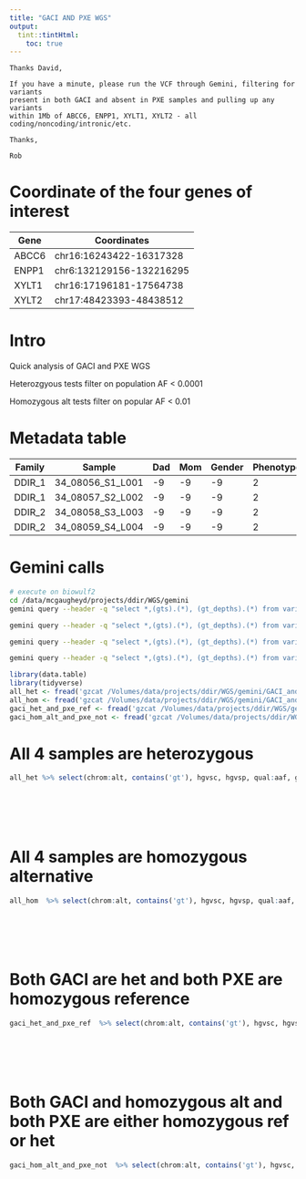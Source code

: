 ```yaml
---
title: "GACI AND PXE WGS"
output: 
  tint::tintHtml:
    toc: true
---
```


```
Thanks David,

If you have a minute, please run the VCF through Gemini, filtering for variants 
present in both GACI and absent in PXE samples and pulling up any variants 
within 1Mb of ABCC6, ENPP1, XYLT1, XYLT2 - all coding/noncoding/intronic/etc.

Thanks,

Rob
```

# Coordinate of the four genes of interest
| Gene | Coordinates|
| --- | ----|
|ABCC6| chr16:16243422-16317328 |
|ENPP1 | chr6:132129156-132216295 |
|XYLT1 | chr16:17196181-17564738 |
| XYLT2 | chr17:48423393-48438512 |

# Intro 
Quick analysis of GACI and PXE WGS

Heterozgyous tests filter on population AF < 0.0001

Homozygous alt tests filter on popular AF < 0.01

# Metadata table

| Family| Sample | Dad | Mom | Gender | Phenotype | Name | Phenotype| 
| --- | ---- | --- | --- | ---- | --- | --- | --- |
DDIR_1|34_08056_S1_L001|-9|-9|-9|2|MISC553|GACI
DDIR_1|34_08057_S2_L002|-9|-9|-9|2|MISC552|GACI
DDIR_2|34_08058_S3_L003|-9|-9|-9|2|MISC82|PXE
DDIR_2|34_08059_S4_L004|-9|-9|-9|2|MISC225|PXE

# Gemini calls
```bash
# execute on biowulf2
cd /data/mcgaugheyd/projects/ddir/WGS/gemini
gemini query --header -q "select *,(gts).(*), (gt_depths).(*) from variants WHERE filter IS NULL AND ((aaf_esp_all < 0.0001 AND aaf_1kg_all_float < 0.0001 AND af_exac_all < 0.0001 AND gno_af_popmax < 0.0001) OR impact_severity='HIGH' OR clinvar_sig LIKE '%patho%') "   --gt-filter "(gt_types.34_08056_S1_L001 == HET and gt_types.34_08057_S2_L002 == HET and gt_types.34_08058_S3_L003 == HOM_REF and gt_types.34_08059_S4_L004 == HOM_REF)"   DDIR.2018_03_28.PED_cohort.gemini.db | gzip > GACI_is_HET__PXE_is_REF__wholeGenome.tsv.gz &

gemini query --header -q "select *,(gts).(*), (gt_depths).(*) from variants WHERE filter IS NULL AND ((aaf_esp_all < 0.01 AND aaf_1kg_all_float < 0.01 AND af_exac_all < 0.01 AND gno_af_popmax < 0.01) OR impact_severity='HIGH' OR clinvar_sig LIKE '%patho%') "   --gt-filter "(gt_types.34_08056_S1_L001 == HOM_ALT and gt_types.34_08057_S2_L002 == HOM_ALT and gt_types.34_08058_S3_L003 != HOM_ALT and gt_types.34_08059_S4_L004 != HOM_ALT)"   DDIR.2018_03_28.PED_cohort.gemini.db | gzip > GACI_is_HOM_ALT__PXE_is_REF_or_HET__wholeGenome.tsv.gz &

gemini query --header -q "select *,(gts).(*), (gt_depths).(*) from variants WHERE filter IS NULL AND ((aaf_esp_all < 0.0001 AND aaf_1kg_all_float < 0.0001 AND af_exac_all < 0.0001 AND gno_af_popmax < 0.0001) OR impact_severity='HIGH' OR clinvar_sig LIKE '%patho%') "   --gt-filter "(gt_types.34_08056_S1_L001 == HET and gt_types.34_08057_S2_L002 == HET and gt_types.34_08058_S3_L003 == HET and gt_types.34_08059_S4_L004 == HET)"   DDIR.2018_03_28.PED_cohort.gemini.db | gzip > GACI_and_PXE_HET__wholeGenome.tsv.gz &

gemini query --header -q "select *,(gts).(*), (gt_depths).(*) from variants WHERE filter IS NULL AND ((aaf_esp_all < 0.01 AND aaf_1kg_all_float < 0.01 AND af_exac_all < 0.01 AND gno_af_popmax < 0.01) OR impact_severity='HIGH' OR clinvar_sig LIKE '%patho%') "   --gt-filter "(gt_types.34_08056_S1_L001 == HOM_ALT and gt_types.34_08057_S2_L002 == HOM_ALT and gt_types.34_08058_S3_L003 == HOM_ALT and gt_types.34_08059_S4_L004 == HOM_ALT)"   DDIR.2018_03_28.PED_cohort.gemini.db | gzip > GACI_and_PXE_HOM_ALT__wholeGenome.tsv.gz &
```

```r
library(data.table)
library(tidyverse)
all_het <- fread('gzcat /Volumes/data/projects/ddir/WGS/gemini/GACI_and_PXE_HET__wholeGenome.tsv.gz')
all_hom <- fread('gzcat /Volumes/data/projects/ddir/WGS/gemini/GACI_and_PXE_HOM_ALT__wholeGenome.tsv.gz')
gaci_het_and_pxe_ref <- fread('gzcat /Volumes/data/projects/ddir/WGS/gemini/GACI_is_HET__PXE_is_REF__wholeGenome.tsv.gz')
gaci_hom_alt_and_pxe_not <- fread('gzcat /Volumes/data/projects/ddir/WGS/gemini/GACI_is_HOM_ALT__PXE_is_REF_or_HET__wholeGenome.tsv.gz')
```

# All 4 samples are heterozygous
```r
all_het %>% select(chrom:alt, contains('gt'), hgvsc, hgvsp, qual:aaf, gene:spliceregion)%>% DT::datatable(rownames = F, 
                                                                                                                             filter = list(position = 'top', clear = FALSE),
                                                                                                                             extensions = 'Buttons', options = list(
                                                                                                                               dom = 'Blfrtip',
                                                                                                                               buttons = c('copy', 'csv', 'excel', 'pdf', 'print')
                                                                                                                             ))
```

# All 4 samples are homozygous alternative
```r
all_hom  %>% select(chrom:alt, contains('gt'), hgvsc, hgvsp, qual:aaf, gene:spliceregion) %>% DT::datatable(rownames = F, 
                                                                                                                             filter = list(position = 'top', clear = FALSE),
                                                                                                                             extensions = 'Buttons', options = list(
                                                                                                                               dom = 'Blfrtip',
                                                                                                                               buttons = c('copy', 'csv', 'excel', 'pdf', 'print')
                                                                                                                             ))
```

# Both GACI are het and both PXE are homozygous reference
```r
gaci_het_and_pxe_ref  %>% select(chrom:alt, contains('gt'), hgvsc, hgvsp, qual:aaf, gene:spliceregion) %>% DT::datatable(rownames = F, 
                                                                                                                             filter = list(position = 'top', clear = FALSE),
                                                                                                                             extensions = 'Buttons', options = list(
                                                                                                                               dom = 'Blfrtip',
                                                                                                                               buttons = c('copy', 'csv', 'excel', 'pdf', 'print')
                                                                                                                             ))
```

# Both GACI and homozygous alt and both PXE are either homozygous ref or het
```r
gaci_hom_alt_and_pxe_not  %>% select(chrom:alt, contains('gt'), hgvsc, hgvsp, qual:aaf, gene:spliceregion) %>% DT::datatable(rownames = F, 
                                                                                                                             filter = list(position = 'top', clear = FALSE),
                                                                                                                             extensions = 'Buttons', options = list(
                                                                                                                               dom = 'Blfrtip',
                                                                                                                               buttons = c('copy', 'csv', 'excel', 'pdf', 'print')
                                                                                                                             ))
```